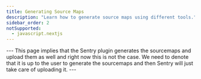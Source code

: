 ```yaml
---
title: Generating Source Maps
description: "Learn how to generate source maps using different tools."
sidebar_order: 2
notSupported:
  - javascript.nextjs
---
```


<PlatformContent includePath="sourcemaps/generate" />
---
  This page implies that the Sentry plugin generates the sourcemaps and upload them as well
  and right now this is not the case.
  We need to denote that it is up to the user to generate the sourcemaps and then Sentry will just take care of uploading it.
---
